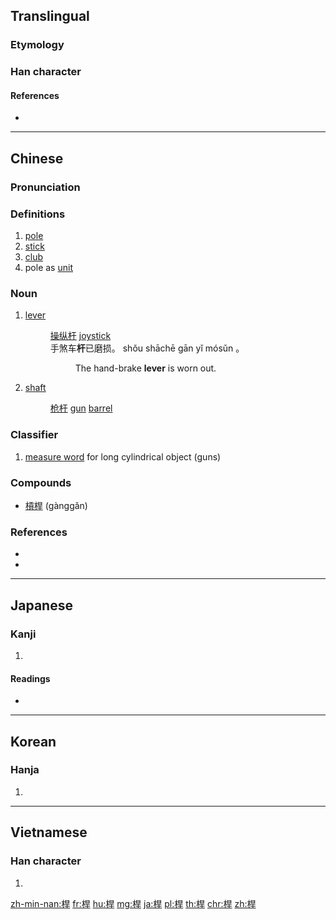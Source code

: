 {{also|杆}}
==Translingual==

===Etymology===
{{Han compound|木|旱|c1=s|c2=p|ls=psc}}

===Han character===
{{Han char|rn=75|rad=木|as=07|sn=11|four=46941|canj=DAMJ|ids=⿰木旱}}

====References====
* {{Han ref|kx=0527.230|dkj=14823|dj=0916.160|hdz=21213.020|uh=687F|ud=26751|bh=B1EC|bd=45548}}

----

==Chinese==
{{zh-forms|s=杆}}

===Pronunciation===
{{zh-pron
|m=gǎn
|c=gon1,gon2,gon3
|mc=
|oc=y
|ma=
|cat=n,cls
}}

===Definitions===
# [[pole]]
# [[stick]]
# [[club]]
# pole as [[unit]]

===Noun===
{{zh-noun|t|sim=杆}}

# [[lever]]
#: [[操纵杆]] [[joystick]]
#: 手煞车'''杆'''已磨损。 shǒu shāchē gān yǐ mósǔn 。
#:: The hand-brake '''lever''' is worn out.
# [[shaft]]
#: [[枪杆]] [[gun]] [[barrel]]

===Classifier===
{{zh-cls|t|sim=杆}}

# [[measure word]] for long cylindrical object (guns)

===Compounds===
* [[槓桿]] (gànggǎn)

===References===
* {{R:cedict}}
* {{cite-web
|url=http://www.jukuu.com/index.php
|title=Jukuu
|work=Jukuu
|language=Mandarin/English
|accessdate=2014-03-19}}

----

==Japanese==

===Kanji===
{{ja-kanji|grade=|rs=木07}}

# {{defn|lang=ja|sort=木07}}

====Readings====
* {{ja-readings|on=[[かん]] (kan), [[がん]] (gan)|kun=[[てこ]] (teko), [[ぽうる]] (pouru)}}

----

==Korean==

===Hanja===
{{ko-hanja|hangeul=한|eumhun=|rv=han|mr=han|y=han}}

# {{defn|lang=ko|sort=木07}}

----

==Vietnamese==

===Han character===
{{vi-hantu|[[cán]]|rs=木07}}

# {{defn|lang=vi|sort=木07}}

[[zh-min-nan:桿]]
[[fr:桿]]
[[hu:桿]]
[[mg:桿]]
[[ja:桿]]
[[pl:桿]]
[[th:桿]]
[[chr:桿]]
[[zh:桿]]